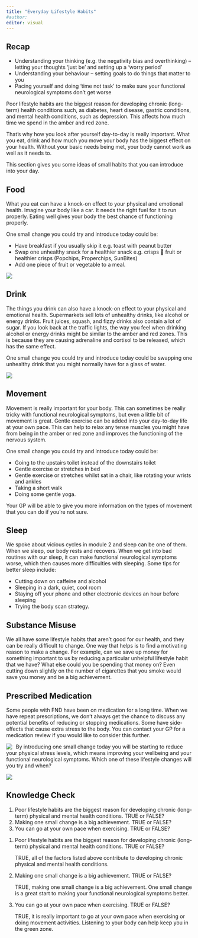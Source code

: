 ```yaml
---
title: "Everyday Lifestyle Habits"
#author:
editor: visual
---
```


## Recap

-   Understanding your thinking (e.g. the negativity bias and overthinking) – letting your thoughts ‘just be’ and setting up a ‘worry period’
-   Understanding your behaviour – setting goals to do things that matter to you
-   Pacing yourself and doing ‘time not task’ to make sure your functional neurological symptoms don’t get worse

Poor lifestyle habits are the biggest reason for developing chronic (long-term) health conditions such, as diabetes, heart disease, gastric conditions, and mental health conditions, such as depression. This affects how much time we spend in the amber and red zone.

That’s why how you look after yourself day-to-day is really important. What you eat, drink and how much you move your body has the biggest effect on your health. Without your basic needs being met, your body cannot work as well as it needs to.

This section gives you some ideas of small habits that you can introduce into your day.

## Food

What you eat can have a knock-on effect to your physical and emotional health. Imagine your body like a car. It needs the right fuel for it to run properly. Eating well gives your body the best chance of functioning properly.

One small change you could try and introduce today could be:

-   Have breakfast if you usually skip it e.g. toast with peanut butter
-   Swap one unhealthy snack for a healthier snack e.g. crisps  fruit or healthier crisps (Popchips, Properchips, SunBites)
-   Add one piece of fruit or vegetable to a meal.

![](/content/part_1/images/11./crisps.png)

## Drink

The things you drink can also have a knock-on effect to your physical and emotional health. Supermarkets sell lots of unhealthy drinks, like alcohol or energy drinks. Fruit juices, squash, and fizzy drinks also contain a lot of sugar. If you look back at the traffic lights, the way you feel when drinking alcohol or energy drinks might be similar to the amber and red zones. This is because they are causing adrenaline and cortisol to be released, which has the same effect.

One small change you could try and introduce today could be swapping one unhealthy drink that you might normally have for a glass of water.

![](/content/part_1/images/11./drinks.png)

## Movement

Movement is really important for your body. This can sometimes be really tricky with functional neurological symptoms, but even a little bit of movement is great. Gentle exercise can be added into your day-to-day life at your own pace. This can help to relax any tense muscles you might have from being in the amber or red zone and improves the functioning of the nervous system.

One small change you could try and introduce today could be:

-   Going to the upstairs toilet instead of the downstairs toilet
-   Gentle exercise or stretches in bed
-   Gentle exercise or stretches whilst sat in a chair, like rotating your wrists and ankles
-   Taking a short walk
-   Doing some gentle yoga.

Your GP will be able to give you more information on the types of movement that you can do if you’re not sure.

## Sleep

We spoke about vicious cycles in module 2 and sleep can be one of them. When we sleep, our body rests and recovers. When we get into bad routines with our sleep, it can make functional neurological symptoms worse, which then causes more difficulties with sleeping. Some tips for better sleep include:

-   Cutting down on caffeine and alcohol
-   Sleeping in a dark, quiet, cool room
-   Staying off your phone and other electronic devices an hour before sleeping
-   Trying the body scan strategy.

## Substance Misuse

We all have some lifestyle habits that aren’t good for our health, and they can be really difficult to change. One way that helps is to find a motivating reason to make a change. For example, can we save up money for something important to us by reducing a particular unhelpful lifestyle habit that we have? What else could you be spending that money on? Even cutting down slightly on the number of cigarettes that you smoke would save you money and be a big achievement.

## Prescribed Medication

Some people with FND have been on medication for a long time. When we have repeat prescriptions, we don’t always get the chance to discuss any potential benefits of reducing or stopping medications. Some have side-effects that cause extra stress to the body. You can contact your GP for a medication review if you would like to consider this further.

![](/content/part_1/images/8./clipboard-2838197157.png){style="float: left;  margin-right: 10px"}

By introducing one small change today you will be starting to reduce your physical stress levels, which means improving your wellbeing and your functional neurological symptoms. Which one of these lifestyle changes will you try and when?

![](/img/empty-text-box.png)

## Knowledge Check

::: {.callout-note title="Questions" collapse="false"}
1.  Poor lifestyle habits are the biggest reason for developing chronic (long-term) physical and mental health conditions. TRUE or FALSE?
2.  Making one small change is a big achievement. TRUE or FALSE?
3.  You can go at your own pace when exercising. TRUE or FALSE?
:::

::: {.callout-tip title="Answers" collapse="true"}
1.  Poor lifestyle habits are the biggest reason for developing chronic (long-term) physical and mental health conditions. TRUE or FALSE?

    TRUE, all of the factors listed above contribute to developing chronic physical and mental health conditions.

2.  Making one small change is a big achievement. TRUE or FALSE?

    TRUE, making one small change is a big achievement. One small change is a great start to making your functional neurological symptoms better.

3.  You can go at your own pace when exercising. TRUE or FALSE?

    TRUE, it is really important to go at your own pace when exercising or doing movement activities. Listening to your body can help keep you in the green zone.
:::
